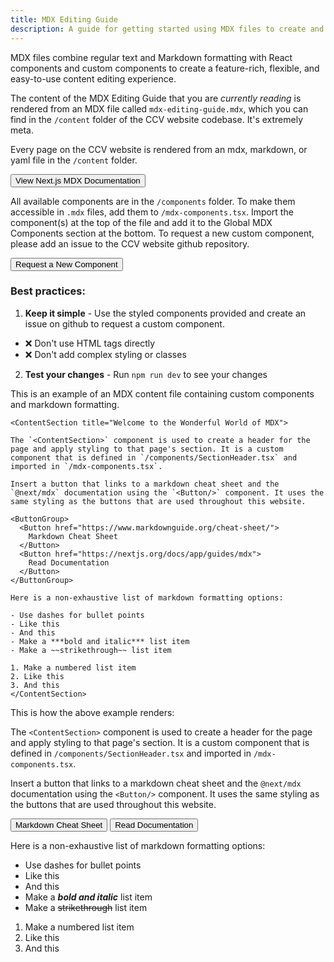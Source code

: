 ```yaml
---
title: MDX Editing Guide
description: A guide for getting started using MDX files to create and edit content in the CCV website.
---
```


<ContentSection title="What is MDX?">

MDX files combine regular text and Markdown formatting with React components and custom components to create a feature-rich, flexible, and easy-to-use content editing experience.

The content of the MDX Editing Guide that you are _currently reading_ is rendered from an MDX file called `mdx-editing-guide.mdx`, which you can find in the `/content` folder of the CCV website codebase. It's extremely meta.

Every page on the CCV website is rendered from an mdx, markdown, or yaml file in the `/content` folder.

<Button href="https://nextjs.org/docs/app/guides/mdx">
  View Next.js MDX Documentation
</Button>

</ContentSection>

<ContentSection title="Available Components">

All available components are in the `/components` folder. To make them accessible in `.mdx` files, add them to `/mdx-components.tsx`. Import the component(s) at the top of the file and add it to the Global MDX Components section at the bottom. To request a new custom component, please add an issue to the CCV website github repository.

<Button href="https://github.com/brown-ccv/ccv-website/issues">
  Request a New Component
</Button>

### Best practices:

1. **Keep it simple** - Use the styled components provided and create an issue on github to request a custom component.

- ❌ Don't use HTML tags directly
- ❌ Don't add complex styling or classes

2. **Test your changes** - Run `npm run dev` to see your changes
</ContentSection>

<ContentSection title="Example MDX File">

This is an example of an MDX content file containing custom components and markdown formatting.

```tsx
<ContentSection title="Welcome to the Wonderful World of MDX">

The `<ContentSection>` component is used to create a header for the page and apply styling to that page's section. It is a custom component that is defined in `/components/SectionHeader.tsx` and imported in `/mdx-components.tsx`.

Insert a button that links to a markdown cheat sheet and the `@next/mdx` documentation using the `<Button/>` component. It uses the same styling as the buttons that are used throughout this website.

<ButtonGroup>
  <Button href="https://www.markdownguide.org/cheat-sheet/">
    Markdown Cheat Sheet
  </Button>
  <Button href="https://nextjs.org/docs/app/guides/mdx">
    Read Documentation
  </Button>
</ButtonGroup>

Here is a non-exhaustive list of markdown formatting options:

- Use dashes for bullet points
- Like this
- And this
- Make a ***bold and italic*** list item
- Make a ~~strikethrough~~ list item

1. Make a numbered list item
2. Like this
3. And this
</ContentSection>
```

This is how the above example renders:

<ContentSection title="Welcome to the Wonderful World of MDX">

The `<ContentSection>` component is used to create a header for the page and apply styling to that page's section. It is a custom component that is defined in `/components/SectionHeader.tsx` and imported in `/mdx-components.tsx`.

Insert a button that links to a markdown cheat sheet and the `@next/mdx` documentation using the `<Button/>` component. It uses the same styling as the buttons that are used throughout this website.

<ButtonGroup>
  <Button href="https://www.markdownguide.org/cheat-sheet/">
    Markdown Cheat Sheet
  </Button>
  <Button href="https://nextjs.org/docs/app/guides/mdx">
    Read Documentation
  </Button>
</ButtonGroup>

Here is a non-exhaustive list of markdown formatting options:

- Use dashes for bullet points
- Like this
- And this
- Make a **_bold and italic_** list item
- Make a ~~strikethrough~~ list item

1. Make a numbered list item
2. Like this
3. And this
</ContentSection>

</ContentSection>

